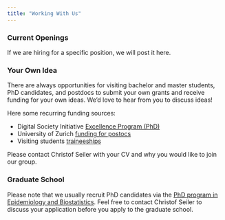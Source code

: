 ```yaml
---
title: "Working With Us"
---
```


### Current Openings

If we are hiring for a specific position, we will post it here.

### Your Own Idea

There are always opportunities for visiting bachelor and master students, PhD candidates, and postdocs to submit your own grants and receive funding for your own ideas. We'd love to hear from you to discuss ideas!

Here some recurring funding sources:

* Digital Society Initiative [Excellence Program (PhD)](https://www.dsi.uzh.ch/en/education/excellence-program/)
* University of Zurich [funding for postocs](https://www.research.uzh.ch/en/funding/postdoc.html#1_Research_at_UZH)
* Visiting students [traineeships](https://www.int.uzh.ch/en/in/traineeships_STREAM/finances-semp.html)

Please contact Christof Seiler with your CV and why you would like to join our group. 

### Graduate School

Please note that we usually recruit PhD candidates via the [PhD program in Epidemiology and Biostatistics](https://www.epibiostat-phd.uzh.ch/en.html). Feel free to contact Christof Seiler to discuss your application before you apply to the graduate school.
